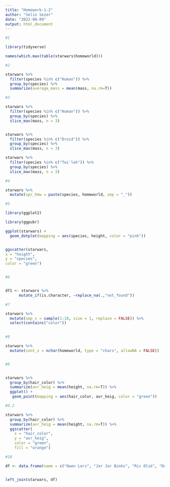 ---
title: "Homework-1-2"
author: "Selin Sezer"
date: "2022-08-09"
output: html_document
---
```{r}
#1

library(tidyverse)

names(which.max(table(starwars$homeworld)))

#2

starwars %>% 
  filter(species %in% c("Human")) %>% 
  group_by(species) %>% 
  summarize(average_mass = mean(mass, na.rm=T))

#3

starwars %>% 
  filter(species %in% c("Human")) %>% 
  group_by(species) %>% 
  slice_max(mass, n = 3)


starwars %>% 
  filter(species %in% c("Droid")) %>% 
  group_by(species) %>% 
  slice_max(mass, n = 3)

starwars %>% 
  filter(species %in% c("Twi'lek")) %>% 
  group_by(species) %>% 
  slice_max(mass, n = 3)

#4

starwars %>% 
  mutate(spc_hmw = paste(species, homeworld, sep = "_"))

#5

library(ggplot2)

library(ggpubr)

ggplot(starwars) + 
  geom_dotplot(mapping = aes(species, height, color = "pink"))


ggscatter(starwars, 
x = "height", 
y = "species",
color = "green")


#6


df1 <- starwars %>% 
      mutate_if(is.character, ~replace_na(.,"not_found"))

#7

starwars %>% 
  mutate(smp_v = sample(1:10, size = 1, replace = FALSE)) %>% 
  select(contains("color"))
 

#8

starwars %>% 
  mutate(cont_s = nchar(homeworld, type = "chars", allowNA = FALSE))


#9


starwars %>% 
  group_by(hair_color) %>% 
  summarize(avr_heig = mean(height, na.rm=T)) %>% 
  ggplot() + 
   geom_point(mapping = aes(hair_color, avr_heig, color = "green"))

#9.2

starwars %>% 
  group_by(hair_color) %>% 
  summarize(avr_heig = mean(height, na.rm=T)) %>% 
  ggscatter(
    x = "hair_color",
    y = "avr_heig",
    color = "green",
    fill = "orange")

#10

df <- data.frame(name = c("Owen Lars", "Jar Jar Binks", "Ric Olié", "Dooku", "Taun We"), age = sample(1:55, size = 5, replace = TRUE), genus = c("Norvec_Orman", "Tekir", "Tekir", "Chinchilla", "İran"), teeth = sample(1:801, size = 5, replace = TRUE))


left_join(starwars, df)
 
                    
```

